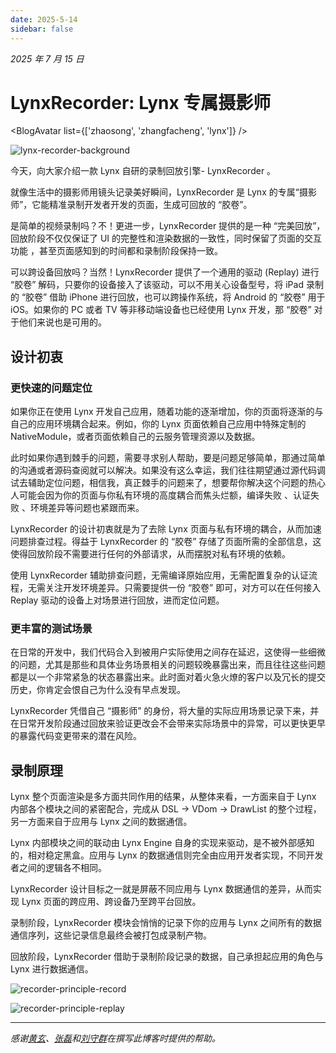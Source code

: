 ```yaml
---
date: 2025-5-14
sidebar: false
---
```



_2025 年 7 月 15 日_

# LynxRecorder: Lynx 专属摄影师

<BlogAvatar list={['zhaosong', 'zhangfacheng', 'lynx']} />

![lynx-recorder-background](https://lf-lynx.tiktok-cdns.com/obj/lynx-artifacts-oss-sg/plugin/static/lynx-recorder-banner.svg)

今天，向大家介绍一款 Lynx 自研的录制回放引擎- LynxRecorder 。

就像生活中的摄影师用镜头记录美好瞬间，LynxRecorder 是 Lynx 的专属“摄影师”，它能精准录制开发者开发的页面，生成可回放的 “胶卷”。

是简单的视频录制吗？不！更进一步，LynxRecorder 提供的是一种 “完美回放”，回放阶段不仅仅保证了 UI 的完整性和渲染数据的一致性，同时保留了页面的交互功能 ，甚至页面感知到的时间都和录制阶段保持一致。

可以跨设备回放吗？当然！LynxRecorder 提供了一个通用的驱动 (Replay) 进行 “胶卷” 解码，只要你的设备接入了该驱动，可以不用关心设备型号，将 iPad 录制的 “胶卷” 借助 iPhone 进行回放，也可以跨操作系统，将 Android 的 “胶卷” 用于 iOS。如果你的 PC 或者 TV 等非移动端设备也已经使用 Lynx 开发，那 “胶卷” 对于他们来说也是可用的。

## 设计初衷

### 更快速的问题定位

如果你正在使用 Lynx 开发自己应用，随着功能的逐渐增加，你的页面将逐渐的与自己的应用环境耦合起来。例如，你的 Lynx 页面依赖自己应用中特殊定制的 NativeModule，或者页面依赖自己的云服务管理资源以及数据。

此时如果你遇到棘手的问题，需要寻求别人帮助，要是问题足够简单，那通过简单的沟通或者源码查阅就可以解决。如果没有这么幸运，我们往往期望通过源代码调试去辅助定位问题，相信我，真正棘手的问题来了，想要帮你解决这个问题的热心人可能会因为你的页面与你私有环境的高度耦合而焦头烂额，编译失败 、认证失败 、环境差异等问题也紧跟而来。

LynxRecorder 的设计初衷就是为了去除 Lynx 页面与私有环境的耦合，从而加速问题排查过程。得益于 LynxRecorder 的 “胶卷” 存储了页面所需的全部信息，这使得回放阶段不需要进行任何的外部请求，从而摆脱对私有环境的依赖。

使用 LynxRecorder 辅助排查问题，无需编译原始应用，无需配置复杂的认证流程，无需关注开发环境差异。只需要提供一份 “胶卷” 即可，对方可以在任何接入 Replay 驱动的设备上对场景进行回放，进而定位问题。

### 更丰富的测试场景

在日常的开发中，我们代码合入到被用户实际使用之间存在延迟，这使得一些细微的问题，尤其是那些和具体业务场景相关的问题较晚暴露出来，而且往往这些问题都是以一个非常紧急的状态暴露出来。此时面对着火急火燎的客户以及冗长的提交历史，你肯定会恨自己为什么没有早点发现。

LynxRecorder 凭借自己 “摄影师” 的身份，将大量的实际应用场景记录下来，并在日常开发阶段通过回放来验证更改会不会带来实际场景中的异常，可以更快更早的暴露代码变更带来的潜在风险。

## 录制原理

Lynx 整个页面渲染是多方面共同作用的结果，从整体来看，一方面来自于 Lynx 内部各个模块之间的紧密配合，完成从 DSL -> VDom -> DrawList 的整个过程，另一方面来自于应用与 Lynx 之间的数据通信。

Lynx 内部模块之间的联动由 Lynx Engine 自身的实现来驱动，是不被外部感知的，相对稳定黑盒。应用与 Lynx 的数据通信则完全由应用开发者实现，不同开发者之间的逻辑各不相同。

LynxRecorder 设计目标之一就是屏蔽不同应用与 Lynx 数据通信的差异，从而实现 Lynx 页面的跨应用、跨设备乃至跨平台回放。

录制阶段，LynxRecorder 模块会悄悄的记录下你的应用与 Lynx 之间所有的数据通信序列，这些记录信息最终会被打包成录制产物。

回放阶段，LynxRecorder 借助于录制阶段记录的数据，自己承担起应用的角色与 Lynx 进行数据通信。

<div
  style={{
    display: 'flex',
    justifyContent: 'center',
    alignItems: 'center',
    gap: '20px',
  }}
>
<img
  src="https://lf-lynx.tiktok-cdns.com/obj/lynx-artifacts-oss-sg/plugin/static/recorder-principle-record.svg" alt="recorder-principle-record"
/>

<img
  src="https://lf-lynx.tiktok-cdns.com/obj/lynx-artifacts-oss-sg/plugin/static/recorder-principle-replay.svg"
  alt="recorder-principle-replay"
/>

</div>

---

_感谢[黄玄](https://x.com/huxpro)、[张磊](https://x.com/zoolsher)和[刘守群](https://x.com/liushouqun)在撰写此博客时提供的帮助。_
